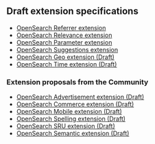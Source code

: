 == Draft extension specifications ==

* [[Specifications/OpenSearch/Extensions/Referrer/1.0|OpenSearch Referrer extension]]
* [[Specifications/OpenSearch/Extensions/Relevance/1.0|OpenSearch Relevance extension]]
* [[Specifications/OpenSearch/Extensions/Parameter/1.0|OpenSearch Parameter extension]]
* [[Specifications/OpenSearch/Extensions/Suggestions/1.1|OpenSearch Suggestions extension]]
* [[Specifications/OpenSearch/Extensions/Geo/1.0/Draft_2|OpenSearch Geo extension (Draft)]]
* [[Specifications/OpenSearch/Extensions/Time/1.0/Draft_1|OpenSearch Time extension (Draft)]]

=== Extension proposals from the Community ===
* [[Community/Proposal/Specifications/OpenSearch/Extensions/Advertisement/1.0/Draft_1|OpenSearch Advertisement extension (Draft)]]
* [[Community/Proposal/Specifications/OpenSearch/Extensions/Commerce/1.0/Draft_1|OpenSearch Commerce extension (Draft)]]
* [[Community/Proposal/Specifications/OpenSearch/Extensions/Mobile/1.0/Draft_1|OpenSearch Mobile extension (Draft)]]
* [[Community/Proposal/Specifications/OpenSearch/Extensions/Spelling/1.0/Draft_1|OpenSearch Spelling extension (Draft)]]
* [[Community/Proposal/Specifications/OpenSearch/Extensions/SRU/1.0/Draft_1|OpenSearch SRU extension (Draft)]]
* [[Community/Proposal/Specifications/OpenSearch/Extensions/Semantic/1.0/Draft_1|OpenSearch Semantic extension (Draft)]]